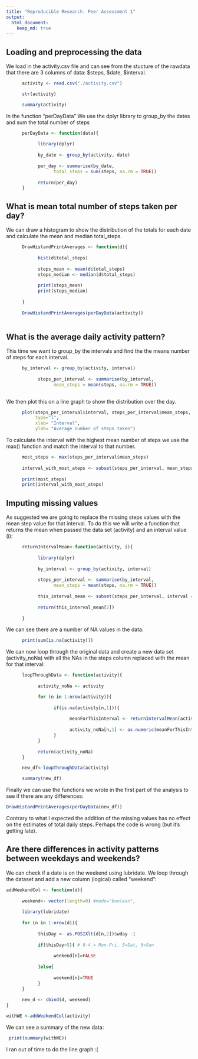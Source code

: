 ```yaml
---
title: "Reproducible Research: Peer Assessment 1"
output: 
  html_document:
    keep_md: true
---
```



## Loading and preprocessing the data

We load in the activity.csv file and can see from the stucture of the rawdata that there are 3 columns of data: $steps, $date, $interval.

```r

      activity <- read.csv("./activity.csv") 

      str(activity)

      summary(activity)

```

In the function "perDayData" We use the dplyr library to group_by the dates and sum the total number of steps

```r

      perDayData <- function(data){
            
            library(dplyr)
      
            by_date <- group_by(activity, date)
      
            per_day <- summarise(by_date,
                  total_steps = sum(steps, na.rm = TRUE))
            
            return(per_day)
      }

```


## What is mean total number of steps taken per day?


We can draw a histogram to show the distribution of the totals for each date and calculate the mean and median total_steps.

```r

      DrawHistandPrintAverages <- function(d){
            
            hist(d$total_steps)
            
            steps_mean <- mean(d$total_steps)
            steps_median <- median(d$total_steps)
            
            print(steps_mean)
            print(steps_median)
            
      }
            
      DrawHistandPrintAverages(perDayData(activity))
      
```


## What is the average daily activity pattern?

This time we want to group_by the intervals and find the the means number of steps for each interval.


```r

      by_interval <- group_by(activity, interval)
            
            steps_per_interval <- summarise(by_interval,
                  mean_steps = mean(steps, na.rm = TRUE))
      
```

We then plot this on a line graph to show the distribution over the day.

```r
      
      plot(steps_per_interval$interval, steps_per_interval$mean_steps, 
           type="l", 
           xlab= "Interval",
           ylab= "Average number of steps taken")

```

To calculate the interval with the highest mean number of steps we use the max() function and match the interval to that number.


```r

      most_steps <- max(steps_per_interval$mean_steps)
      
      interval_with_most_ateps <- subset(steps_per_interval, mean_steps == most_steps)
  
      print(most_steps)
      print(interval_with_most_ateps)

```


## Imputing missing values

As suggested we are going to replace the missing steps values with the mean step value for that interval. To do this we will write a function that returns the mean when passed the data set (activity) and an interval value (i):

```r

      returnIntervalMean<-function(activity, i){
            
            library(dplyr)
            
            by_interval <- group_by(activity, interval)
            
            steps_per_interval <- summarise(by_interval,
                  mean_steps = mean(steps, na.rm = TRUE))
            
            this_interval_mean <- subset(steps_per_interval, interval == i)
            
            return(this_interval_mean[2])
            
      }

```


We can see there are a number of NA values in the data:

```r

      print(sum(is.na(activity)))

```


We can now loop through the original data and create a new data set (activity_noNa) with all the NAs in the steps column replaced with the mean for that interval:


```r

      loopThroughData <- function(activity){
            
            activity_noNa <- activity

            for (n in 1:nrow(activity)){
                  
                  if(is.na(activity[n,1])){
                        
                        meanForThisInterval <- returnIntervalMean(activity,activity[n,3])
                        
                        activity_noNa[n,1] <- as.numeric(meanForThisInterval)
                  }                 
            }
            
            return(activity_noNa)
      }

      new_df<-loopThroughData(activity)

      summary(new_df)

```

Finally we can use the functions we wrote in the first part of the analysis to see if there are any differences:

```r

DrawHistandPrintAverages(perDayData(new_df))

```

Contrary to what I expected the addition of the missing values has no effect on the estimates of total daily steps. Perhaps the code is wrong (but it's getting late).

## Are there differences in activity patterns between weekdays and weekends?

We can check if a date is on the weekend using lubridate. We loop through the dataset and add a new column (logical) called "weekend":

```r

addWeekendCol <- function(d){
      
      weekend<- vector(length=0) #mode="boolean", 
      
      library(lubridate)
      
      for (n in 1:nrow(d)){
            
            thisDay <- as.POSIXlt(d[n,2])$wday -1
            
            if(thisDay<5){ # 0-4 = Mon-Fri. 5=Sat, 6=Sun
                  
                  weekend[n]=FALSE
                  
            }else{
                  
                  weekend[n]=TRUE    
            }      
      }
      
      new_d <- cbind(d, weekend) 
}

withWE <-addWeekendCol(activity)

```


We can see a summary of the new data:

```r
 print(summary(withWE))  
```

I ran out of time to do the line graph :(


